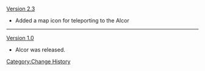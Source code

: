 [[Version 2.3]]
* Added a map icon for teleporting to the Alcor
----
[[Version 1.0]]
* Alcor was released.
<noinclude>[[Category:Change History]]</noinclude>